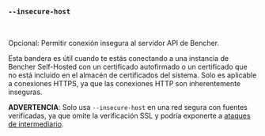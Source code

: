 ### `--insecure-host`

<br />

Opcional: Permitir conexión insegura al servidor API de Bencher.

Esta bandera es útil cuando te estás conectando a una instancia de Bencher Self-Hosted
con un certificado autofirmado o un certificado que no está incluido en el almacén de certificados del sistema.
Solo es aplicable a conexiones HTTPS, ya que las conexiones HTTP son inherentemente inseguras.

**ADVERTENCIA**: Solo usa `--insecure-host` en una red segura con fuentes verificadas,
ya que omite la verificación SSL y podría exponerte a [ataques de intermediario][wikipedia mitm].

[wikipedia mitm]: https://es.wikipedia.org/wiki/Ataque_de_intermediario
